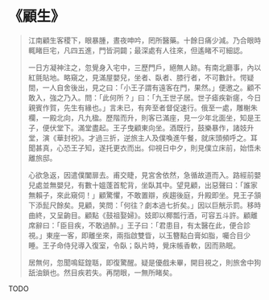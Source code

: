 # 《顧生》

> 江南顧生客稷下，眼暴腫，晝夜呻吟，罔所醫藥。十餘日痛少減。乃合眼時輒睹巨宅，凡四五進，門皆洞闢；最深處有人往來，但遙睹不可細認。
>
> 一日方凝神注之，忽覺身入宅中，三歷門戶，絕無人跡。有南北廳事，內以紅氈貼地。略窺之，見滿屋嬰兒，坐者、臥者、膝行者，不可數計。愕疑間，一人自舍後出，見之曰：「小王子謂有遠客在門，果然。」便邀之。顧不敢入，強之乃入。問：「此何所？」曰：「九王世子居。世子瘧疾新瘥，今日親賓作賀，先生有緣也。」言未已，有奔至者督促速行。俄至一處，雕榭朱欄，一殿北向，凡九楹。歷階而升，則客已滿座，見一少年北面坐，知是王子，便伏堂下。滿堂盡起。王子曳顧東向坐。酒既行，鼓樂暴作，諸妓升堂，演《華封祝》。才過三折，逆旅主人及僕喚進午餐，就床頭頻呼之。耳聞甚真，心恐王子知，遂托更衣而出。仰視日中夕，則見僕立床前，始悟未離旅邸。
>
> 心欲急返，因遣僕闔扉去。甫交睫，見宮舍依然，急循故道而入。路經前嬰兒處並無嬰兒，有數十媼蓬首駝背，坐臥其中。望見顧，出惡聲曰：「誰家無賴子，來此窺伺！」顧驚懼，不敢置辯，疾趨後庭，升殿即坐。見王子頷下添髭尺餘矣。見顧，笑問：「何往？劇本過七折矣。」因以巨觥示罰。移時曲終，又呈齣目。顧點《鼓祖娶婦》。妓即以椰瓢行酒，可容五斗許。顧離席辭曰：「臣目疾，不敢過醉。」王子曰：「君患目，有太醫在此，便合診視。」東座一客，即離坐來，兩指啟雙眥，以玉簪點白膏如脂，囑合目少睡。王子命侍兒導入復室，令臥；臥片時，覺床帳香軟，因而熟眠。
>
> 居無何，忽聞鳴鉦鍠聒，即復驚醒。疑是優戲未畢，開目視之，則旅舍中狗舐油鎖也。然目疾若失。再閉眼，一無所睹矣。

TODO
